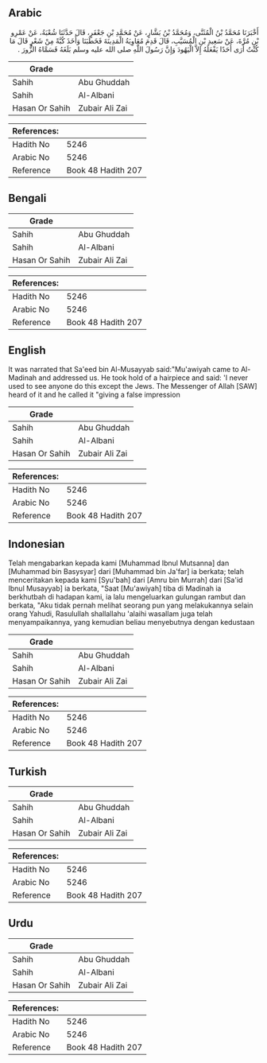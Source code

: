 ## Arabic


<div dir="rtl" lang="ar" style={{fontSize:'larger',backgroundColor:'#f8f9fa',padding:20}}>
أَخْبَرَنَا مُحَمَّدُ بْنُ الْمُثَنَّى، وَمُحَمَّدُ بْنُ بَشَّارٍ، عَنْ مُحَمَّدِ بْنِ جَعْفَرٍ، قَالَ حَدَّثَنَا شُعْبَةُ، عَنْ عَمْرِو بْنِ مُرَّةَ، عَنْ سَعِيدِ بْنِ الْمُسَيَّبِ، قَالَ قَدِمَ مُعَاوِيَةُ الْمَدِينَةَ فَخَطَبَنَا وَأَخَذَ كُبَّةً مِنْ شَعْرٍ قَالَ مَا كُنْتُ أَرَى أَحَدًا يَفْعَلُهُ إِلاَّ الْيَهُودَ وَإِنَّ رَسُولَ اللَّهِ صلى الله عليه وسلم بَلَغَهُ فَسَمَّاهُ الزُّورَ ‏.‏
</div>
<div style={{backgroundColor:'#f8f9fa',padding:20, marginBottom: 10}}><table> <thead> <tr> <th>Grade</th> <th></th> </tr> </thead> <tbody> <tr><td>Sahih</td><td>Abu Ghuddah</td></tr><tr><td>Sahih</td><td>Al-Albani</td></tr><tr><td>Hasan Or Sahih</td><td>Zubair Ali Zai</td></tr></tbody></table><table> <thead> <tr> <th>References:</th> <th></th> </tr> </thead> <tbody><tr><td>Hadith No</td><td>5246</td></tr><tr><td>Arabic No</td><td>5246</td></tr><tr><td>Reference</td><td>Book 48 Hadith 207</td></tr></tbody></table></div>

## Bengali


<div dir="ltr" lang="bn" style={{fontSize:'larger',backgroundColor:'#f8f9fa',padding:20}}>

</div>
<div style={{backgroundColor:'#f8f9fa',padding:20, marginBottom: 10}}><table> <thead> <tr> <th>Grade</th> <th></th> </tr> </thead> <tbody> <tr><td>Sahih</td><td>Abu Ghuddah</td></tr><tr><td>Sahih</td><td>Al-Albani</td></tr><tr><td>Hasan Or Sahih</td><td>Zubair Ali Zai</td></tr></tbody></table><table> <thead> <tr> <th>References:</th> <th></th> </tr> </thead> <tbody><tr><td>Hadith No</td><td>5246</td></tr><tr><td>Arabic No</td><td>5246</td></tr><tr><td>Reference</td><td>Book 48 Hadith 207</td></tr></tbody></table></div>

## English


<div dir="ltr" lang="en" style={{fontSize:'larger',backgroundColor:'#f8f9fa',padding:20}}>
It was narrated that Sa'eed bin Al-Musayyab said:"Mu'awiyah came to Al-Madinah and addressed us. He took hold of a hairpiece and said: 'I never used to see anyone do this except the Jews. The Messenger of Allah [SAW] heard of it and he called it "giving a false impression
</div>
<div style={{backgroundColor:'#f8f9fa',padding:20, marginBottom: 10}}><table> <thead> <tr> <th>Grade</th> <th></th> </tr> </thead> <tbody> <tr><td>Sahih</td><td>Abu Ghuddah</td></tr><tr><td>Sahih</td><td>Al-Albani</td></tr><tr><td>Hasan Or Sahih</td><td>Zubair Ali Zai</td></tr></tbody></table><table> <thead> <tr> <th>References:</th> <th></th> </tr> </thead> <tbody><tr><td>Hadith No</td><td>5246</td></tr><tr><td>Arabic No</td><td>5246</td></tr><tr><td>Reference</td><td>Book 48 Hadith 207</td></tr></tbody></table></div>

## Indonesian


<div dir="ltr" lang="id" style={{fontSize:'larger',backgroundColor:'#f8f9fa',padding:20}}>
Telah mengabarkan kepada kami [Muhammad Ibnul Mutsanna] dan [Muhammad bin Basysyar] dari [Muhammad bin Ja'far] ia berkata; telah menceritakan kepada kami [Syu'bah] dari [Amru bin Murrah] dari [Sa'id Ibnul Musayyab] ia berkata, "Saat [Mu'awiyah] tiba di Madinah ia berkhutbah di hadapan kami, ia lalu mengeluarkan gulungan rambut dan berkata, "Aku tidak pernah melihat seorang pun yang melakukannya selain orang Yahudi, Rasulullah shallallahu 'alaihi wasallam juga telah menyampaikannya, yang kemudian beliau menyebutnya dengan kedustaan
</div>
<div style={{backgroundColor:'#f8f9fa',padding:20, marginBottom: 10}}><table> <thead> <tr> <th>Grade</th> <th></th> </tr> </thead> <tbody> <tr><td>Sahih</td><td>Abu Ghuddah</td></tr><tr><td>Sahih</td><td>Al-Albani</td></tr><tr><td>Hasan Or Sahih</td><td>Zubair Ali Zai</td></tr></tbody></table><table> <thead> <tr> <th>References:</th> <th></th> </tr> </thead> <tbody><tr><td>Hadith No</td><td>5246</td></tr><tr><td>Arabic No</td><td>5246</td></tr><tr><td>Reference</td><td>Book 48 Hadith 207</td></tr></tbody></table></div>

## Turkish


<div dir="ltr" lang="tr" style={{fontSize:'larger',backgroundColor:'#f8f9fa',padding:20}}>

</div>
<div style={{backgroundColor:'#f8f9fa',padding:20, marginBottom: 10}}><table> <thead> <tr> <th>Grade</th> <th></th> </tr> </thead> <tbody> <tr><td>Sahih</td><td>Abu Ghuddah</td></tr><tr><td>Sahih</td><td>Al-Albani</td></tr><tr><td>Hasan Or Sahih</td><td>Zubair Ali Zai</td></tr></tbody></table><table> <thead> <tr> <th>References:</th> <th></th> </tr> </thead> <tbody><tr><td>Hadith No</td><td>5246</td></tr><tr><td>Arabic No</td><td>5246</td></tr><tr><td>Reference</td><td>Book 48 Hadith 207</td></tr></tbody></table></div>

## Urdu


<div dir="rtl" lang="ur" style={{fontSize:'larger',backgroundColor:'#f8f9fa',padding:20}}>

</div>
<div style={{backgroundColor:'#f8f9fa',padding:20, marginBottom: 10}}><table> <thead> <tr> <th>Grade</th> <th></th> </tr> </thead> <tbody> <tr><td>Sahih</td><td>Abu Ghuddah</td></tr><tr><td>Sahih</td><td>Al-Albani</td></tr><tr><td>Hasan Or Sahih</td><td>Zubair Ali Zai</td></tr></tbody></table><table> <thead> <tr> <th>References:</th> <th></th> </tr> </thead> <tbody><tr><td>Hadith No</td><td>5246</td></tr><tr><td>Arabic No</td><td>5246</td></tr><tr><td>Reference</td><td>Book 48 Hadith 207</td></tr></tbody></table></div>